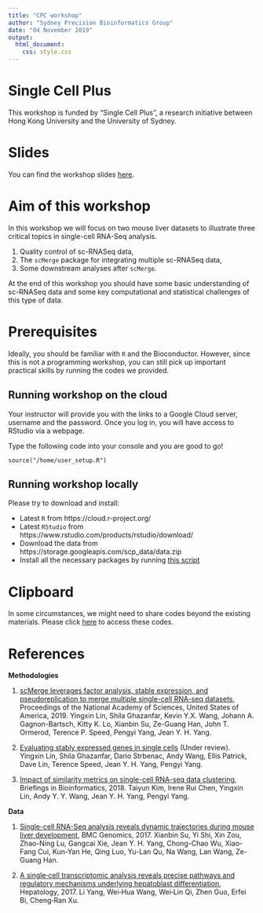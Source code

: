```yaml
---
title: "CPC workshop"
author: "Sydney Precision Bioinformatics Group"
date: "04 November 2019"
output:
  html_document:
    css: style.css
---
```


# Single Cell Plus

This workshop is funded by "Single Cell Plus", a research initiative between Hong Kong University and the University of Sydney.

# Slides

You can find the workshop slides [here](https://docs.google.com/presentation/d/1LSbZLW16zXhpfmk6p5nhU0uEbFcP_AxDpgit10ETFRw/edit?usp=sharing). 

# Aim of this workshop

In this workshop we will focus on two mouse liver datasets to illustrate three critical topics in single-cell RNA-Seq analysis.

  1. Quality control of sc-RNASeq data,
  1. The `scMerge` package for integrating multiple sc-RNASeq data, 
  1. Some downstream analyses after `scMerge`. 


At the end of this workshop you should have some basic understanding of sc-RNASeq data and some key computational and statistical challenges of this type of data. 

# Prerequisites

Ideally, you should be familiar with `R` and the Bioconductor. However, since this is not a programming workshop, you can still pick up important practical skills by running the codes we provided. 

## Running workshop on the cloud

Your instructor will provide you with the links to a Google Cloud server, username and the password. Once you log in, you will have access to RStudio via a webpage. 

Type the following code into your console and you are good to go!

```
source("/home/user_setup.R")
```

## Running workshop locally

Please try to download and install:

  + Latest `R` from https://cloud.r-project.org/ 
  + Latest `RStudio` from https://www.rstudio.com/products/rstudio/download/
  + Download the data from https://storage.googleapis.com/scp_data/data.zip
  + Install all the necessary packages by running [this script](https://raw.githubusercontent.com/SydneyBioX/SC_CPC_workshop/master/install.R)

# Clipboard

In some circumstances, we might need to share codes beyond the existing materials. Please click [here](https://docs.google.com/document/d/136YffzxjkUM8RIGsnjD_yOkCTWw4Ijdwjy4_58nC-zc/edit?usp=sharing) to access these codes. 


# References

**Methodologies**

1. [scMerge leverages factor analysis, stable expression, and pseudoreplication to merge multiple single-cell RNA-seq datasets](http://www.pnas.org/lookup/doi/10.1073/pnas.1820006116), Proceedings of the National Academy of Sciences, United States of America, 2019. Yingxin Lin, Shila Ghazanfar, Kevin Y.X. Wang, Johann A. Gagnon-Bartsch, Kitty K. Lo, Xianbin Su, Ze-Guang Han, John T. Ormerod, Terence P. Speed, Pengyi Yang, Jean Y. H. Yang.

1. [Evaluating stably expressed genes in single cells](https://www.biorxiv.org/content/biorxiv/early/2018/11/22/229815.full.pdf) (Under review). Yingxin Lin, Shila Ghazanfar, Dario Strbenac, Andy Wang, Ellis Patrick, Dave Lin, Terence Speed, Jean Y. H. Yang, Pengyi Yang.

1. [Impact of similarity metrics on single-cell RNA-seq data clustering](https://doi.org/10.1093/bib/bby076), Briefings in Bioinformatics, 2018. Taiyun Kim, Irene Rui Chen, Yingxin Lin, Andy Y. Y. Wang, Jean Y. H. Yang, Pengyi Yang.


**Data**

1. [Single-cell RNA-Seq analysis reveals dynamic trajectories during mouse liver development](https://doi.org/10.1186/s12864-017-4342-x), BMC Genomics, 2017. Xianbin Su, Yi Shi, Xin Zou, Zhao-Ning Lu, Gangcai Xie, Jean Y. H. Yang, Chong-Chao Wu, Xiao-Fang Cui, Kun-Yan He, Qing Luo, Yu-Lan Qu, Na Wang, Lan Wang, Ze-Guang Han.

1. [A single‐cell transcriptomic analysis reveals precise pathways and regulatory mechanisms underlying hepatoblast differentiation](https://doi.org/10.1002/hep.29353), Hepatology, 2017. Li Yang, Wei‐Hua Wang, Wei‐Lin Qi, Zhen Guo, Erfei Bi, Cheng‐Ran Xu. 